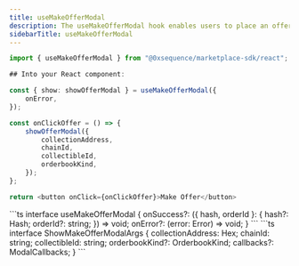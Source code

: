 ```yaml
---
title: useMakeOfferModal
description: The useMakeOfferModal hook enables users to place an offer on an NFT. It facilitates creating and submitting offers within the Marketplace.
sidebarTitle: useMakeOfferModal
---
```


```ts
import { useMakeOfferModal } from "@0xsequence/marketplace-sdk/react";

## Into your React component:

const { show: showOfferModal } = useMakeOfferModal({
	onError,
});

const onClickOffer = () => {
	showOfferModal({
		collectionAddress,
		chainId,
		collectibleId,
		orderbookKind,
	});
};

return <button onClick={onClickOffer}>Make Offer</button>
```

<ResponseField name="useMakeOfferModal">
	<ResponseField name="* params"/>
  <Expandable>
		```ts
		interface useMakeOfferModal {
			onSuccess?: ({ hash, orderId }: {
					hash?: Hash;
					orderId?: string;
			}) => void;
			onError?: (error: Error) => void;
		}
		```
  </Expandable>
	<ResponseField name="* return properties"/>
  <Expandable>
    <ResponseField name="show" type="(args: ShowMakeOfferModalArgs) => void">
		```ts
		interface ShowMakeOfferModalArgs {
			collectionAddress: Hex;
			chainId: string;
			collectibleId: string;
			orderbookKind?: OrderbookKind;
			callbacks?: ModalCallbacks;
		}
		```
		</ResponseField>
    <ResponseField name="close" type="() => void"></ResponseField>
  </Expandable>
</ResponseField>
